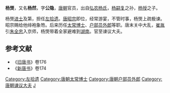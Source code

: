 {{for|隋文帝的孙子颖川王'''楊煚'''|楊煚 (隋朝)}}
'''杨煚'''，又名'''杨然'''，字'''公隐'''，[[唐朝|唐朝]]官员，出自[[弘农杨氏|弘农杨氏]]，[[杨嗣复|杨嗣复]]之孙，[[杨授|杨授]]之子。

杨煚[[进士|进士]]及第，担任[[左拾遗|左拾遗]]。[[唐昭宗|唐昭宗]]即位，经常游宴，不管时事，杨煚上疏极谏。昭宗赐给他绯袍象笏。后来历任[[太常博士|太常博士]]、[[户部员外郎|户部员外郎]]等职。唐末关中大乱，[[崔胤|崔胤]]引[[朱全忠|朱全忠]]入京师，杨煚带着全家避难到[[湖南|湖南]]。官至谏议大夫。

== 参考文献 ==
* 《[[旧唐书|旧唐书]]》卷176
* 《[[新唐书|新唐书]]》卷174

{{DEFAULTSORT:Y}}
[[Category:左拾遗|Category:左拾遗]]
[[Category:唐朝太常博士|Category:唐朝太常博士]]
[[Category:唐朝户部员外郎|Category:唐朝户部员外郎]]
[[Category:唐朝谏议大夫|Category:唐朝谏议大夫]]
[[Category:弘农杨氏|J]]